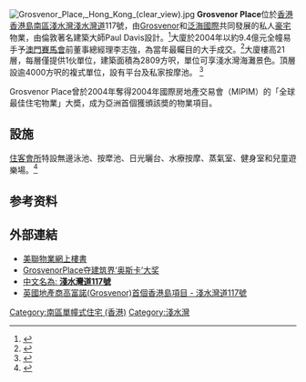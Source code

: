 {{Notability Unreferenced |time=2018-03-28T13:53:50+00:00}}
[[File:Grosvenor_Place,_Hong_Kong_(clear_view).jpg|thumb]]
{{commonscat|Grosvenor Place, Hong Kong}}
'''Grosvenor Place'''位於[[香港|香港]][[香港島|香港島]][[南區_(香港)|南區]][[淺水灣|淺水灣]][[淺水灣道|淺水灣道]]117號，由[[Grosvenor|Grosvenor]]和[[泛海國際|泛海國際]]共同發展的私人[[豪宅|豪宅]]物業，由倫敦著名建築大師Paul Davis設計。<ref>{{cite news|title=59呎闊銀幕觀景窗 Grosvenor Place淺水灣罕見分層新豪宅|url=https://hk.finance.appledaily.com/finance/daily/article/20040411/3974908|accessdate=2018-03-28|publisher=蘋果日報|date=2004-04-11|archive-date=2018-03-28|archive-url=https://web.archive.org/web/20180328231257/https://hk.finance.appledaily.com/finance/daily/article/20040411/3974908|dead-url=no}}</ref>大廈於2004年以約9.4億元全幢易手予[[澳門賽馬會|澳門賽馬會]]前董事總經理李志強，為當年最矚目的大手成交。<ref>{{cite news|title=淺水灣Grosvenor Place頂層複式呎價3萬元放售|url=http://paper.wenweipo.com/2006/05/17/ME0605170001.htm|accessdate=2018-03-28|publisher=香港文匯報|date=2006-05-17|archive-date=2018-03-28|archive-url=https://web.archive.org/web/20180328233118/http://paper.wenweipo.com/2006/05/17/ME0605170001.htm|dead-url=no}}</ref>大廈樓高21層，每層僅提供1伙單位，建築面積為2809方呎，單位可享淺水灣海灘景色。頂層設逾4000方呎的複式單位，設有平台及私家按摩池。 <ref>{{cite news|title=Grosvenor Place闊銀幕海景玻璃屋　擁抱淺水灣|url=https://hk.finance.appledaily.com/finance/daily/article/20070727/7371620|accessdate=2018-03-28|publisher=蘋果日報|date=2007-07-27|archive-date=2018-03-28|archive-url=https://web.archive.org/web/20180328231259/https://hk.finance.appledaily.com/finance/daily/article/20070727/7371620|dead-url=no}}</ref>

Grosvenor Place曾於2004年奪得2004年國際房地產交易會（MIPIM）的「全球最佳住宅物業」大奬，成为亞洲首個獲頒該奬的物業項目。

== 設施== 
[[住客會所|住客會所]]特設無邊泳池、按犘池、日光曬台、水療按摩、蒸氣室、健身室和兒童遊樂場。<ref>{{cite news|title=淺水灣道117號叫1.2億|url=http://www2.hkej.com/property/article/id/92528|accessdate=2018-03-28|publisher=信報財經新聞|date=2013-07-18|archive-url=https://web.archive.org/web/20180329054126/http://www2.hkej.com/property/article/id/92528|archive-date=2018-03-29|dead-url=yes}}</ref>

== 参考资料 ==
{{reflist}}

== 外部連結 ==
* [http://www.midlandcharity.com.hk/agency/chi/residential/developer_project/grosvenorplace/ 美聯物業網上樓書 ]{{dead link|date=2018年3月 |bot=InternetArchiveBot |fix-attempted=yes }}
* [http://www.cnwnc.com/20040405/ca866975.htm GrosvenorPlace夺建筑界‘奥斯卡’大奖 ] {{Wayback|url=http://www.cnwnc.com/20040405/ca866975.htm |date=20070311080845 }}
* [http://hk.centadata.com/ptest.aspx?type=1&code=SWPPWEPXPE&info= 中文名為: '''淺水灣道117號'''] {{Wayback|url=http://hk.centadata.com/ptest.aspx?type=1&code=SWPPWEPXPE&info= |date=20160304113508 }}
* [http://www.mpfinance.com/htm/Finance/20091024/Special/gm_gma1.htm 英國地產商高富諾(Grosvenor)首個香港島項目 - 淺水灣道117號] {{Wayback|url=http://www.mpfinance.com/htm/Finance/20091024/Special/gm_gma1.htm |date=20160304194236 }}

[[Category:南區單幢式住宅_(香港)|Category:南區單幢式住宅 (香港)]]
[[Category:淺水灣|Category:淺水灣]]